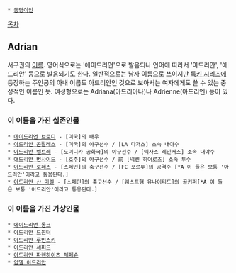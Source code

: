  * [[동명이인]]

[[목차]]
== Adrian ==
서구권의 [[이름]]. 영어식으로는 '에이드리언'으로 발음되나 언어에 따라서 '아드리안', '애드리안' 등으로 발음되기도 한다. 일반적으로는 남자 이름으로 쓰이지만 [[록키 시리즈]]에 등장하는 주인공의 아내 이름도 아드리안인 것으로 보아서는 여자에게도 쓸 수 있는 중성적인 이름인 듯. 여성형으로는 Adriana(아드리아나)나 Adrienne(아드리엔) 등이 있다.

=== 이 이름을 가진 실존인물 ===
 * [[에이드리언 브로디]] - [미국]의 배우
 * [[아드리안 곤잘레스]] - [미국]의 야구선수 / [LA 다저스] 소속 내야수
 * [[아드리안 벨트레]] - [도미니카 공화국]의 야구선수 / [텍사스 레인저스] 소속 내야수
 * [[애드리안 번사이드]] - [호주]의 야구선수 / 前 [넥센 히어로즈] 소속 투수
 * [[아드리안 로페즈]] - [스페인]의 축구선수 / [FC 포르투]의 공격수 [*A 이 둘은 보통 '아드리안'이라고 통용된다.]
 * [[아드리안 산 미겔]] - [스페인]의 축구선수 / [웨스트햄 유나이티드]의 골키퍼[*A 이 둘은 보통 '아드리안'이라고 통용된다.]

=== 이 이름을 가진 가상인물 ===
 * [[에이드리언 몽크]]
 * [[아드리안 드윈터]]
 * [[아드리안 루빈스키]]
 * [[아드리안 셰퍼드]]
 * [[아드리안 파렌하이츠 체페슈]]
 * [[압델 아드리안]]
